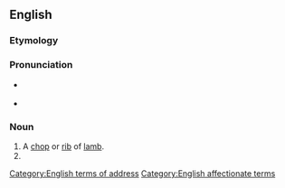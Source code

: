 ==English==

===Etymology===
{{compound|en|lamb|chop}}

===Pronunciation===
* {{a|UK}} {{IPA|en|/ˈlæm.tʃɒp/}}
* {{a|US}} {{IPA|en|/ˈlæm.tʃɑp/}}

===Noun===
{{en-noun}}

# A [[chop]] or [[rib]] of [[lamb]].
# {{n-g|A term of [[endearment]].}}
[[Category:English terms of address]]
[[Category:English affectionate terms]]